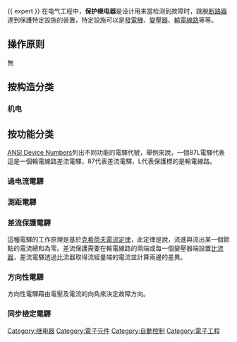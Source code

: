 {{expand|time=2014-12-05T03:07:41+00:00}}
{{ expert }}
{{noteTA
|T= zh-cn:保护继电器; zh-tw:保護電驛;
|G1=EL
}}
在电气工程中，'''保护继电器'''是设计用来當检测到故障时，跳脫[[断路器|断路器]]達到保護特定設施的装置，特定設施可以是[[發電機|發電機]]、[[變壓器|變壓器]]、[[高壓電線|輸電線路]]等等。

==操作原则==

無

==按构造分类==
===机电===
==按功能分类==
[[ANSI_Device_Numbers|ANSI Device Numbers]]列出不同功能的電驛代號，舉例來說，一個87L電驛代表這是一個輸電線路差流電驛，87代表差流電驛，L代表保護標的是輸電線路。
===過电流電驛===
===測距電驛===
===差流保護電驛===
這種電驛的工作原理是基於[[克希荷夫電流定律|克希荷夫電流定律]]，此定律是說，流進與流出某一個節點的電流總和為零。差流保護需要在輸電線路的兩端或每一個變壓器端設置[[比流器|比流器]]，差流電驛透過比流器取得流經量端的電流並計算兩邊的差異。

===方向性電驛===
方向性電驛藉由電壓及電流的向角來決定故障方向。

===同步檢定電驛===



[[Category:继电器|Category:继电器]]
[[Category:電子元件|Category:電子元件]]
[[Category:自動控制|Category:自動控制]]
[[Category:電子工程|Category:電子工程]]
